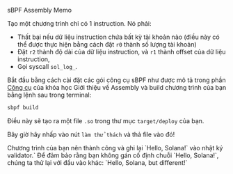 
<ChallengeTitle>sBPF Assembly Memo</ChallengeTitle>

Tạo một chương trình chỉ có 1 instruction. Nó phải:
- Thất bại nếu dữ liệu instruction chứa bất kỳ tài khoản nào (điều này có thể được thực hiện bằng cách đặt `r0` thành số lượng tài khoản)
- Đặt `r2` thành độ dài của dữ liệu instruction, và `r1` thành offset của dữ liệu instruction,
- Gọi syscall `sol_log_`.

Bắt đầu bằng cách cài đặt các gói công cụ sBPF như được mô tả trong phần [Công cụ](/vi/courses/introduction-to-assembly/tooling) của khóa học Giới thiệu về Assembly và build chương trình của bạn bằng lệnh sau trong terminal:

```bash
sbpf build
```

Điều này sẽ tạo ra một file `.so` trong thư mục `target/deploy` của bạn.

Bây giờ hãy nhấp vào nút `làm thử thách` và thả file vào đó!

<RequirementList>
  <Requirement title="Challenge 1: Kiểm thử Memo">
    Chương trình của bạn nên thành công và ghi lại `Hello, Solana!` vào nhật ký validator.`
  </Requirement>

  <Requirement title="Challenge 2: Kiểm thử Memo với đầu vào khác">
    Để đảm bảo rằng bạn không gán cố định chuỗi `Hello, Solana!`, chúng ta thử lại với đầu vào khác: `Hello, Solana, but different!`
  </Requirement>
</RequirementList>




